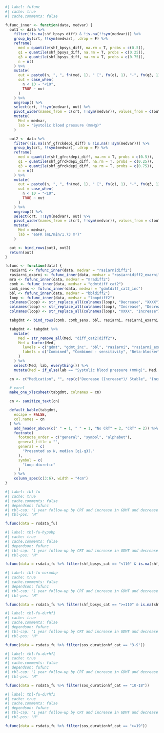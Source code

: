 ```r
#| label: fufunc
#| cache: true
#| cache.comments: false

fufunc_inner <- function(data, medvar) {
  out1 <- data %>%
    filter(!is.na(shf_bpsys_diff) & !is.na(!!sym(medvar))) %>%
    group_by(crt, !!sym(medvar), .drop = F) %>%
    reframe(
      med = quantile(shf_bpsys_diff, na.rm = T, probs = c(0.5)),
      q1 = quantile(shf_bpsys_diff, na.rm = T, probs = c(0.25)),
      q3 = quantile(shf_bpsys_diff, na.rm = T, probs = c(0.75)),
      n = n()
    ) %>%
    mutate(
      out = paste0(n, ", ", fn(med, 1), " [", fn(q1, 1), "-", fn(q3, 1), "]"),
      out = case_when(
        n < 10 ~ "<10",
        TRUE ~ out
      )
    ) %>%
    ungroup() %>%
    select(crt, !!sym(medvar), out) %>%
    pivot_wider(names_from = c(crt, !!sym(medvar)), values_from = c(out)) %>%
    mutate(
      Med = medvar,
      lab = "Systolic blood pressure (mmHg)"
    )

  out2 <- data %>%
    filter(!is.na(shf_gfrckdepi_diff) & !is.na(!!sym(medvar))) %>%
    group_by(crt, !!sym(medvar), .drop = F) %>%
    reframe(
      med = quantile(shf_gfrckdepi_diff, na.rm = T, probs = c(0.5)),
      q1 = quantile(shf_gfrckdepi_diff, na.rm = T, probs = c(0.25)),
      q3 = quantile(shf_gfrckdepi_diff, na.rm = T, probs = c(0.75)),
      n = n()
    ) %>%
    mutate(
      out = paste0(n, ", ", fn(med, 1), " [", fn(q1, 1), "-", fn(q3, 1), "]"),
      out = case_when(
        n < 10 ~ "<10",
        TRUE ~ out
      )
    ) %>%
    ungroup() %>%
    select(crt, !!sym(medvar), out) %>%
    pivot_wider(names_from = c(crt, !!sym(medvar)), values_from = c(out)) %>%
    mutate(
      Med = medvar,
      lab = "eGFR (mL/min/1.73 m²)"
    )

  out <- bind_rows(out1, out2)
  return(out)
}

fufunc <- function(data) {
  rasiarni <- fufunc_inner(data, medvar = "rasiarnidiff2")
  rasiarni_exarni <- fufunc_inner(data, medvar = "rasiarnidiff2_exarni")
  mra <- fufunc_inner(data, medvar = "mradiff2")
  comb <- fufunc_inner(data, medvar = "gdmtdiff_cat2")
  comb_sens <- fufunc_inner(data, medvar = "gdmtdiff_cat2_inc")
  bbl <- fufunc_inner(data, medvar = "bbldiff2")
  loop <- fufunc_inner(data, medvar = "loopdiff2")
  colnames(loop) <- str_replace_all(colnames(loop), "Decrease", "XXXX")
  colnames(loop) <- str_replace_all(colnames(loop), "Increase", "Decrease")
  colnames(loop) <- str_replace_all(colnames(loop), "XXXX", "Increase")

  tabgdmt <- bind_rows(comb, comb_sens, bbl, rasiarni, rasiarni_exarni, mra, loop)

  tabgdmt <- tabgdmt %>%
    mutate(
      Med = str_remove_all(Med, "diff_cat2|diff2"),
      Med = factor(Med,
        levels = c("gdmt", "gdmt_inc", "bbl", "rasiarni", "rasiarni_exarni", "mra", "loop"),
        labels = c("Combined", "Combined - sensitivity", "Beta-blocker", "ACEi/ARB/ARNi", "ACEi/ARB", "MRA", "Loop diuretic")
      )
    ) %>%
    select(Med, lab, everything()) %>%
    mutate(Med = if_else(lab == "Systolic blood pressure (mmHg)", Med, NA))

  cn <- c("Medication", "", rep(c("Decrease (Increase*)/ Stable", "Increase (Decrease*)"), 2))

  # excel
  make_one_xlsxsheet(tabgdmt, colnames = cn)

  cn <- sanitize_text(cn)

  default_kable(tabgdmt,
    escape = FALSE,
    col.names = cn
  ) %>%
    add_header_above(c(" " = 1, " " = 1, "No CRT" = 2, "CRT" = 2)) %>%
    footnote(
      footnote_order = c("general", "symbol", "alphabet"),
      general_title = "",
      general = c(
        "Presented as N, median [q1-q3]."
      ),
      symbol = c(
        "Loop diuretic"
      )
    ) %>%
    column_spec(c(3:6), width = "4cm")
}
```

```r
#| label: tbl-fu
#| cache: true
#| cache.comments: false
#| dependson: fufunc
#| tbl-cap: "1 year follow-up by CRT and increase in GDMT and decrease in loop diuretic"
#| tbl-pos: "H"

fufunc(data = rsdata_fu)
```

```r
#| label: tbl-fu-hypobp
#| cache: true
#| cache.comments: false
#| dependson: fufunc
#| tbl-cap: "1 year follow-up by CRT and increase in GDMT and decrease in loop diuretic - systolic blood pressure < 110 (mmHg)"
#| tbl-pos: "H"

fufunc(data = rsdata_fu %>% filter(shf_bpsys_cat == "<110" & is.na(shf_bpsys_cat)))
```

```r
#| label: tbl-fu-normobp
#| cache: true
#| cache.comments: false
#| dependson: fufunc
#| tbl-cap: "1 year follow-up by CRT and increase in GDMT and decrease in loop diuretic - systolic blood pressure >= 110 (mmHg)"
#| tbl-pos: "H"

fufunc(data = rsdata_fu %>% filter(shf_bpsys_cat == ">=110" & is.na(shf_bpsys_cat)))
```

```r
#| label: tbl-fu-durhf1
#| cache: true
#| cache.comments: false
#| dependson: fufunc
#| tbl-cap: "1 year follow-up by CRT and increase in GDMT and decrease in loop diuretic - duration of HF 3-9 (months)"
#| tbl-pos: "H"

fufunc(data = rsdata_fu %>% filter(sos_durationhf_cat == "3-9"))
```

```r
#| label: tbl-fu-durhf2
#| cache: true
#| cache.comments: false
#| dependson: fufunc
#| tbl-cap: "1 year follow-up by CRT and increase in GDMT and decrease in loop diuretic - duration of HF 10-18 (months)"
#| tbl-pos: "H"

fufunc(data = rsdata_fu %>% filter(sos_durationhf_cat == "10-18"))
```

```r
#| label: tbl-fu-durhf3
#| cache: true
#| cache.comments: false
#| dependson: fufunc
#| tbl-cap: "1 year follow-up by CRT and increase in GDMT and decrease in loop diuretic - duration of HF >= 19 (months)"
#| tbl-pos: "H"

fufunc(data = rsdata_fu %>% filter(sos_durationhf_cat == ">=19"))
```
